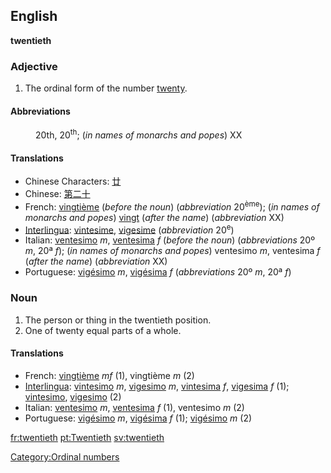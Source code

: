 ==English==
'''twentieth'''

===Adjective===

# The ordinal form of the number [[twenty]].

====Abbreviations====
:20th, 20<sup>th</sup>; (''in names of monarchs and popes'') XX

====Translations====

*Chinese Characters: [[廿]]
*Chinese: [[第二十]]
*French: [[vingtième]] (''before the noun'') (''abbreviation'' 20<sup>ème</sup>); (''in names of monarchs and popes'') [[vingt]] (''after the name'') (''abbreviation'' XX)
*[[Interlingua]]: [[vintesime]], [[vigesime]] (''abbreviation'' 20<sup>e</sup>)
*Italian: [[ventesimo]] ''m'', [[ventesima]] ''f'' (''before the noun'') (''abbreviations'' 20º ''m'', 20ª ''f''); (''in names of monarchs and popes'') ventesimo ''m'', ventesima ''f'' (''after the name'') (''abbreviation'' XX)
*Portuguese: [[vigésimo]] ''m'', [[vigésima]] ''f'' (''abbreviations'' 20º ''m'', 20ª ''f'')

===Noun===

#The person or thing in the twentieth position.
#One of twenty equal parts of a whole.

====Translations====

*French: [[vingtième]] ''mf'' (1), vingtième ''m'' (2)
*[[Interlingua]]: [[vintesimo]] ''m'', [[vigesimo]] ''m'', [[vintesima]] ''f'', [[vigesima]] ''f'' (1); [[vintesimo]], [[vigesimo]] (2)
*Italian: [[ventesimo]] ''m'', [[ventesima]] ''f'' (1), ventesimo ''m'' (2)
*Portuguese: [[vigésimo]] ''m'', [[vigésima]] ''f'' (1); [[vigésimo]] ''m'' (2)

[[Category:Ordinal numbers]]

[[fr:twentieth]]
[[pt:Twentieth]]
[[sv:twentieth]]